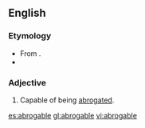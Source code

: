 ==English==

===Etymology===
* From {{etyl|la}} {{term|abrogo|lang=la}}.
* {{suffix|abrogate|able}}


===Adjective===
{{en-adj}}

# Capable of being [[abrogated]].

[[es:abrogable]]
[[gl:abrogable]]
[[vi:abrogable]]